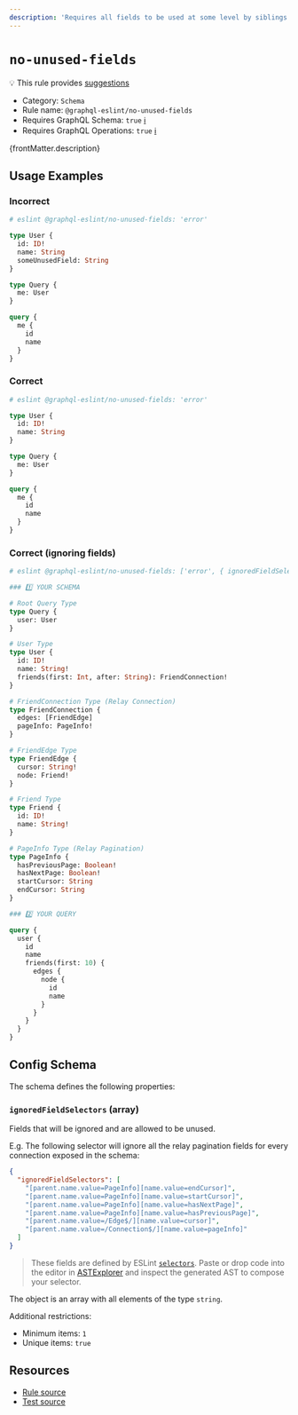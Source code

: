 ```yaml
---
description: 'Requires all fields to be used at some level by siblings operations.'
---
```


# `no-unused-fields`

💡 This rule provides
[suggestions](https://eslint.org/docs/developer-guide/working-with-rules#providing-suggestions)

- Category: `Schema`
- Rule name: `@graphql-eslint/no-unused-fields`
- Requires GraphQL Schema: `true`
  [ℹ️](/docs/getting-started#extended-linting-rules-with-graphql-schema)
- Requires GraphQL Operations: `true`
  [ℹ️](/docs/getting-started#extended-linting-rules-with-siblings-operations)

{frontMatter.description}

## Usage Examples

### Incorrect

```graphql
# eslint @graphql-eslint/no-unused-fields: 'error'

type User {
  id: ID!
  name: String
  someUnusedField: String
}

type Query {
  me: User
}

query {
  me {
    id
    name
  }
}
```

### Correct

```graphql
# eslint @graphql-eslint/no-unused-fields: 'error'

type User {
  id: ID!
  name: String
}

type Query {
  me: User
}

query {
  me {
    id
    name
  }
}
```

### Correct (ignoring fields)

```graphql
# eslint @graphql-eslint/no-unused-fields: ['error', { ignoredFieldSelectors: ['[parent.name.value=PageInfo][name.value=endCursor]', '[parent.name.value=PageInfo][name.value=startCursor]', '[parent.name.value=PageInfo][name.value=hasNextPage]', '[parent.name.value=PageInfo][name.value=hasPreviousPage]', '[parent.name.value=/Edge$/][name.value=cursor]', '[parent.name.value=/Connection$/][name.value=pageInfo]'] }]

### 1️⃣ YOUR SCHEMA

# Root Query Type
type Query {
  user: User
}

# User Type
type User {
  id: ID!
  name: String!
  friends(first: Int, after: String): FriendConnection!
}

# FriendConnection Type (Relay Connection)
type FriendConnection {
  edges: [FriendEdge]
  pageInfo: PageInfo!
}

# FriendEdge Type
type FriendEdge {
  cursor: String!
  node: Friend!
}

# Friend Type
type Friend {
  id: ID!
  name: String!
}

# PageInfo Type (Relay Pagination)
type PageInfo {
  hasPreviousPage: Boolean!
  hasNextPage: Boolean!
  startCursor: String
  endCursor: String
}

### 2️⃣ YOUR QUERY

query {
  user {
    id
    name
    friends(first: 10) {
      edges {
        node {
          id
          name
        }
      }
    }
  }
}
```

## Config Schema

The schema defines the following properties:

### `ignoredFieldSelectors` (array)

Fields that will be ignored and are allowed to be unused.

E.g. The following selector will ignore all the relay pagination fields for every connection exposed
in the schema:

```json
{
  "ignoredFieldSelectors": [
    "[parent.name.value=PageInfo][name.value=endCursor]",
    "[parent.name.value=PageInfo][name.value=startCursor]",
    "[parent.name.value=PageInfo][name.value=hasNextPage]",
    "[parent.name.value=PageInfo][name.value=hasPreviousPage]",
    "[parent.name.value=/Edge$/][name.value=cursor]",
    "[parent.name.value=/Connection$/][name.value=pageInfo]"
  ]
}
```

> These fields are defined by ESLint
> [`selectors`](https://eslint.org/docs/developer-guide/selectors). Paste or drop code into the
> editor in [ASTExplorer](https://astexplorer.net) and inspect the generated AST to compose your
> selector.

The object is an array with all elements of the type `string`.

Additional restrictions:

- Minimum items: `1`
- Unique items: `true`

## Resources

- [Rule source](https://github.com/B2o5T/graphql-eslint/tree/master/packages/plugin/src/rules/no-unused-fields.ts)
- [Test source](https://github.com/B2o5T/graphql-eslint/tree/master/packages/plugin/__tests__/no-unused-fields.spec.ts)
